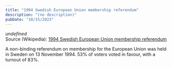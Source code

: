```yaml
---
title: "1994 Swedish European Union membership referendum"
description: "(no description)"
pubDate: "10/15/2023"
---
```


*undefined*  
Source (Wikipedia): [1994 Swedish European Union membership referendum][1]

A non-binding referendum on membership for the European Union was held in Sweden on 13 November 1994. 53% of voters voted in favour, with a turnout of 83%.

[1]: https://en.wikipedia.org/wiki/1994_Swedish_European_Union_membership_referendum
